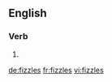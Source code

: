 ==English==

===Verb===
{{head|en|verb form}}

# {{en-third-person singular of|fizzle}}

[[de:fizzles]]
[[fr:fizzles]]
[[vi:fizzles]]